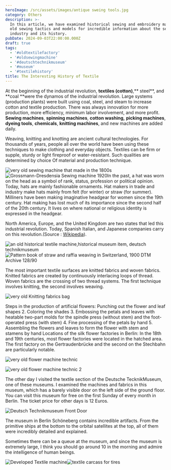 ```yaml
---
heroImage: /src/assets/images/antique sweing tools.jpg
category: Others
description: >-
  In this article, we have examined historical sewing and embroidery machines,
  old sewing tactics and models for incredible information about the sewing
  industry and its history.
pubDate: 2024-09-03T22:00:00.000Z
draft: true
tags:
  - '#oldtextilefactory'
  - '#oldsewingmachine'
  - '#deutschtechnikmuseum'
  - '#museum'
  - '#textilehistory'
title: The Interesting History of Textile
---
```


At the beginning of the industrial revolution, **textiles (cotton)**,\*\* steel\*\*, and \*\*coal \*\*were the dynamos of the industrial revolution. Large systems (production plants) were built using coal, steel, and steam to increase cotton and textile production. There was always innovation for more production, more efficiency, minimum labor involvement, and more profit. **Sewing machines**, **spinning machines**, **cotton washing,** **picking machines**, **dyeing tools**, **chemicals**, **knitting machines**, and new machines are added daily.

Weaving, knitting  and knotting are ancient cultural technologies. For thousands of years, people all over the world have been using these techniques to make clothing and everyday objects. Textiles can be firm or supple, sturdy or light fireproof or water-resistant. Such qualities are determined by choice Of material and production technique.

![very old sewing machine that made in the 1800s](</src/assets/images/antique hat machine.jpg> "The one in the museum is a very old sewing machine designed for hat making. It was probably made in the 1800s.")![Grossmann-Dresdensia Sewing machine 1920](</src/assets/images/Grossmann sewing machine.jpg> "A specific Sewing Machine for Hat built by Grossmann in Germany-Dresden, Straw sewing machine Dresdensia Manufacture of straw hats from sewn-in braids. 1920")In the past, a hat was worn on the head as a symbol of rank, status, profession or political opinion. Today, hats are mainly fashionable ornaments. Hat makers in trade and industry make hats mainly from felt (for winter) or straw (for summer). Milliners have been making imaginative headgear for women since the 19th century. Hat making has lost much of its importance since the second half of the 20th century. It lives on where national or religious identity is expressed in the headgear.

North America, Europe, and the United Kingdom are two states that led this industrial revolution. Today, Spanish Italian, and Japanese companies carry on this revolution.(Source : [Wikipedia](https://en.wikipedia.org/wiki/Industrial_Revolution "Industrial Revolution-Textile Section")).

![an old historical textile machine,historical museum item, deutsch technikmuseum](</src/assets/images/a old textile machine historical museum item Deutsch Technikmuseum.jpg> "an old historical textile machine,historical museum item, deutsch technikmuseum")![Pattern book of straw and raffia weaving in Switzerland, 1900 DTM Archive 128/90](/src/assets/images/book-for-knitting-model.jpg "Pattern book of straw and raffia weaving in Switzerland, 1900 DTM Archive 128/90")

The most important textile surfaces are knitted fabrics and woven fabrics. Knitted fabrics are created by continuously interlacing loops of thread. Woven fabrics are the crossing of two thread systems. The first technique involves knitting, the second involves weaving.

![very old Knitting fabrics bag](/src/assets/images/knitting-fabrics-bag.jpg "very old Knitting fabrics bag")

Steps in the production of artificial flowers: Punching out the flower and leaf shapes 2. Coloring the shades 3. Embossing the petals and leaves with heatable two-part molds for the spindle press (without stem) and the foot-operated press (with stem) 4. Fine processing of the petals by hand 5. Assembling the flowers and leaves to form the flower with stem and stamens by hand Locations of the silk flower factories in Berlin: In the 18th and 19th centuries, most flower factories were located in the hatched area. The first factory on the Gertraudenbrücke and the second on the Stechbahn are particularly notable.

![very old flower machine technic](/src/assets/images/very-old-flower-technic-1.jpg "very old flower machine technic")

![very old flower machine technic 2](/src/assets/images/very-old-flower-technic-.jpg "very old flower machine technic 2")

The other day I visited the textile section of the Deutsche TecknikMuseum, one of these museums. I examined the machines and fabrics in this museum, which has a barely visible door on the left side of the ground floor. You can visit this museum for free on the first Sunday of every month in Berlin. The ticket price for other days is 12 Euros.

![Deutsch Technikmuseum Front Door](/src/assets/images/deutsch-technikmuseum-front-door.jpg "Deutsch Technikmuseum Front Door")

The museum in Berlin Schöneberg contains incredible artifacts. From the primitive ships at the bottom to the orbital satellites at the top, all of them were incredibly detailed and explained.

Sometimes there can be a queue at the museum, and since the museum is extremely large, I think you should go around 10 in the morning and admire the intelligence of human beings.

![Developed Textile machine](</src/assets/images/developed-textile machine.jpg> "Developed Textile machine")![textile carcass for tires](</src/assets/images/textile carcass-tires.jpg> "textile carcass- for tires")
